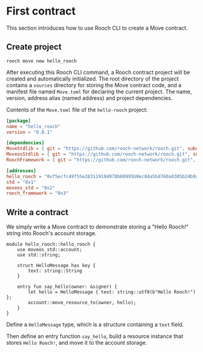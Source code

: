 # First contract

This section introduces how to use Rooch CLI to create a Move contract.

## Create project

```shell
rooch move new hello_rooch
```

After executing this Rooch CLI command, a Rooch contract project will be created and automatically initialized. The root directory of the project contains a `sources` directory for storing the Move contract code, and a manifest file named `Move.toml` for declaring the current project. The name, version, address alias (named address) and project dependencies.

Contents of the `Move.toml` file of the `hello-rooch` project:

```toml
[package]
name = "hello_rooch"
version = "0.0.1"

[dependencies]
MoveStdlib = { git = "https://github.com/rooch-network/rooch.git", subdir = "frameworks/move-stdlib", rev = "main" }
MoveosStdlib = { git = "https://github.com/rooch-network/rooch.git", subdir = "frameworks/moveos-stdlib", rev = "main" }
RoochFramework = { git = "https://github.com/rooch-network/rooch.git", subdir = "frameworks/rooch-framework", rev = "main" }

[addresses]
hello_rooch = "0xf5ecfc49f55e283119104978b60995b0ec84a5bd760a0305b24b9a4175deff7b"
std = "0x1"
moveos_std = "0x2"
rooch_framework = "0x3"
```

## Write a contract

We simply write a Move contract to demonstrate storing a "Hello Rooch!" string into Rooch's account storage.

```move
module hello_rooch::hello_rooch {
    use moveos_std::account;
    use std::string;

    struct HelloMessage has key {
        text: string::String
    }

    entry fun say_hello(owner: &signer) {
        let hello = HelloMessage { text: string::utf8(b"Hello Rooch!") };
        account::move_resource_to(owner, hello);
    }
}
```

Define a `HelloMessage` type, which is a structure containing a `text` field.

Then define an entry function `say_hello`, build a resource instance that stores `Hello Rooch!`, and move it to the account storage.
